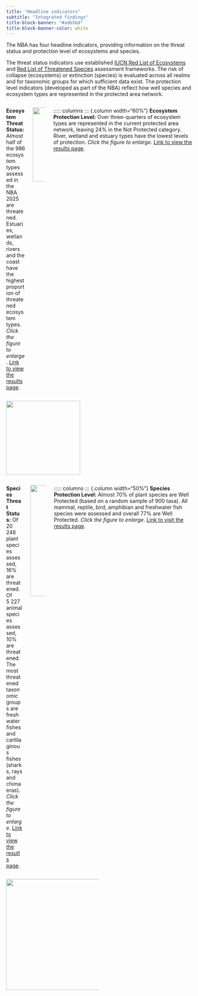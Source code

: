 ```yaml
---
title: "Headline indicators"
subtitle: "Integrated findings"
title-block-banner: "#adb5bd"
title-block-banner-color: white
---
```


The NBA has four headline indicators, providing information on the threat status and protection level of ecosystems and species.

The threat status indicators use established [IUCN Red List of Ecosystems](https://iucnrle.org/) and [Red List of Threatened Species](https://www.iucnredlist.org/) assessment frameworks. The risk of collapse (ecosystems) or extinction (species) is evaluated across all realms and for taxonomic groups for which sufficient data exist. The protection level indicators (developed as part of the NBA) reflect how well species and ecosystem types are represented in the protected area network.

<!-- [Figure 1. The NBA’s four national headline indicators are threat status and protection level for ecosystems and species. Symbols in Species Threat Status graph: \*sample of 900 plant taxa, \*\*sample of sandy beach invertebrate species, \*\*\*sample of economically important marine invertebrate species](imgs/Fig%203%20mockup.jpg){fig-alt="Headline Indicators figure" fig-align="center"} -->

::::: columns
::: {.column width="60%"}
**Ecosystem Threat Status:** Almost half of the 986 ecosystem types assessed in the NBA 2025 are threatened. Estuaries, wetlands, rivers and the coast have the highest proportion of threatened ecosystem types. *Click the figure to enlarge*. [Link to view the results page](./intf_ecosystems.qmd#ets). 
:::

::: {.column width="40%"}
![](imgs/fig3brle.png){.lightbox width="200px" fig-align="right"}
:::::

::::: columns
::: {.column width="60%"}
**Ecosystem Protection Level:** Over three-quarters of ecosystem types are represented in the current protected area network, leaving 24% in the Not Protected category. River, wetland and estuary types have the lowest levels of protection. *Click the figure to enlarge*. [Link to view the results page](./intf_ecosystems.qmd#epl).
:::

::: {.column width="40%"}
![](imgs/fig3depl.png){.lightbox width="200px" fig-align="right"}
:::::

::::: columns
::: {.column width="50%"}
**Species Threat Status:** Of 20 248 plant species assessed, 16% are threatened. Of 5 227 animal species assessed, 10% are threatened. The most threatened taxonomic groups are freshwater fishes and cartilaginous fishes (sharks, rays and chimaeras). *Click the figure to enlarge*. [Link to view the results page](./intf-species.qmd#sts).
:::

::: {.column width="50%"}
![](imgs/fig3arls.png){.lightbox width="300px" fig-align="right"}
:::::

::::: columns
::: {.column width="50%"}
**Species Protection Level:** Almost 70% of plant species are Well Protected (based on a random sample of 900 taxa). All mammal, reptile, bird, amphibian and freshwater fish species were assessed and overall 77% are Well Protected. *Click the figure to enlarge*. [Link to visit the results page](./intf-species.qmd#spl).
:::

::: {.column width="50%"}
![](imgs/fig3cspl.png){.lightbox width="300px" fig-align="right"}
:::::
